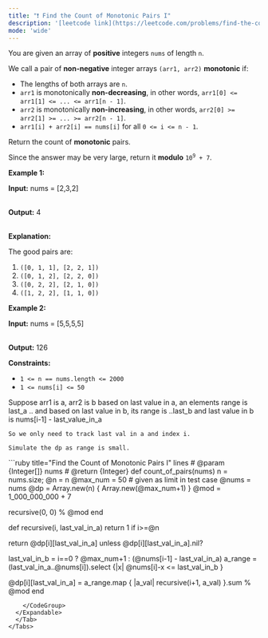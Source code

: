 ```yaml
---
title: "❗️ Find the Count of Monotonic Pairs I"
description: '[leetcode link](https://leetcode.com/problems/find-the-count-of-monotonic-pairs-i/description/)'
mode: 'wide'
---
```

<Tabs>
  <Tab title="Question" icon="circle-question" iconType="regular">
    <Card>
      <p>You are given an array of <strong>positive</strong> integers <code>nums</code> of length <code>n</code>.</p>  <p>We call a pair of <strong>non-negative</strong> integer arrays <code>(arr1, arr2)</code> <strong>monotonic</strong> if:</p>  <ul>  <li>The lengths of both arrays are <code>n</code>.</li>  <li><code>arr1</code> is monotonically <strong>non-decreasing</strong>, in other words, <code>arr1[0] &lt;= arr1[1] &lt;= ... &lt;= arr1[n - 1]</code>.</li>  <li><code>arr2</code> is monotonically <strong>non-increasing</strong>, in other words, <code>arr2[0] &gt;= arr2[1] &gt;= ... &gt;= arr2[n - 1]</code>.</li>  <li><code>arr1[i] + arr2[i] == nums[i]</code> for all <code>0 &lt;= i &lt;= n - 1</code>.</li> </ul>  <p>Return the count of <strong>monotonic</strong> pairs.</p>  <p>Since the answer may be very large, return it <strong>modulo</strong> <code>10<sup>9</sup> + 7</code>.</p>   <p><strong class="example">Example 1:</strong></p>  <div class="example-block"> <p><strong>Input:</strong> <span class="example-io">nums = [2,3,2]</span></p>  <p><br/> <strong>Output:</strong> <span class="example-io">4</span></p>  <p><br/> <strong>Explanation:</strong></p>  <p>The good pairs are:</p>  <ol>  <li><code>([0, 1, 1], [2, 2, 1])</code></li>  <li><code>([0, 1, 2], [2, 2, 0])</code></li>  <li><code>([0, 2, 2], [2, 1, 0])</code></li>  <li><code>([1, 2, 2], [1, 1, 0])</code></li> </ol> </div>  <p><strong class="example">Example 2:</strong></p>  <div class="example-block"> <p><strong>Input:</strong> <span class="example-io">nums = [5,5,5,5]</span></p>  <p><br/> <strong>Output:</strong> <span class="example-io">126</span></p> </div>   <p><strong>Constraints:</strong></p>  <ul>  <li><code>1 &lt;= n == nums.length &lt;= 2000</code></li>  <li><code>1 &lt;= nums[i] &lt;= 50</code></li> </ul> 
    </Card>
  </Tab>
  <Tab title="Solution" icon="lightbulb" iconType="regular" >
    <Card>
      Suppose arr1 is a, arr2 is b
  based on last value in a, an elements range is last_a ..
	and based on last value in b, its range is  ..last_b
  and last value in b is nums[i-1] - last_value_in_a
	
	So we only need to track last val in a and index i.
	
	Simulate the dp as range is small.
</Card>
  <Expandable title="code">
    <CodeGroup dropdown>
```ruby title="Find the Count of Monotonic Pairs I" lines
# @param {Integer[]} nums
# @return {Integer}
def count_of_pairs(nums)
  n = nums.size; @n = n
  @max_num = 50 # given as limit in test case
  @nums = nums
  @dp = Array.new(n) { Array.new(@max_num+1) }
  @mod = 1_000_000_000 + 7

  recursive(0, 0) % @mod
end

def recursive(i, last_val_in_a)
  return 1 if i>=@n

  return @dp[i][last_val_in_a] unless @dp[i][last_val_in_a].nil?

  last_val_in_b = i==0 ? @max_num+1 : (@nums[i-1] - last_val_in_a)
  a_range = (last_val_in_a..@nums[i]).select {|x| @nums[i]-x <= last_val_in_b }

  @dp[i][last_val_in_a] = a_range.map { |a_val| recursive(i+1, a_val) }.sum % @mod
end
```
    </CodeGroup>
  </Expandable>
  </Tab>
</Tabs>